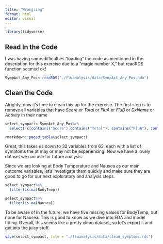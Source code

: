 ```yaml
---
title: "Wrangling"
format: html
editor: visual
---
```


```r
library(tidyverse)
```

## Read In the Code

I was having some difficulties "loading" the code as mentioned in the description for this exercise due to a "magic number X," but readRDS function seemed ok!

```r
SympAct_Any_Pos<-readRDS("./fluanalysis/data/SympAct_Any_Pos.Rda")
```

## Clean the Code

Alrighty, now it's time to clean this up for the exercise. The first step is to remove all variables that have *Score* or *Total* or *FluA* or *FluB* or *DxName* or *Activity* in their name

```r
select_sympact<-SympAct_Any_Pos%>%
  select(-c(contains("Score"),contains("Total"), contains("FluA"), contains("FluB"), contains("DxName"), contains("Activity"), Unique.Visit))
```

```r
rmarkdown::paged_table(select_sympact)
```

Great, this takes us down to 32 variables from 63, each with a list of symptoms the pt may or may not be experiencing. Now we have a lovely dataset we can use for future analysis.

Since we are looking at Body Temperature and Nausea as our main outcome variables, let's investigate them quickly and make sure they are good to go for our next exploratory and analysis steps.

```r
select_sympact%>%
  filter(is.na(BodyTemp))

select_sympact%>%
  filter(is.na(Nausea))

```

To be aware of in the future, we have five missing values for BodyTemp, but none for Nausea. This is good to know as we dive into EDA and model fitting. Overall, this seems like a pretty clean dataset, so let's export it and get into the juicy stuff.

```r
save(select_sympact, file = "./fluanalysis/data/clean_symptoms.rds")
```
